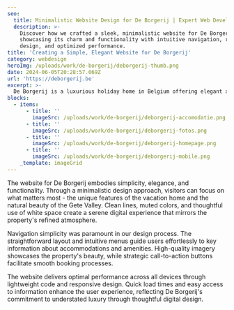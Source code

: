 ```yaml
---
seo:
  title: Minimalistic Website Design for De Borgerij | Expert Web Development
  description: >-
    Discover how we crafted a sleek, minimalistic website for De Borgerij,
    showcasing its charm and functionality with intuitive navigation, responsive
    design, and optimized performance.
title: 'Creating a Simple, Elegant Website for De Borgerij'
category: webdesign
heroImg: /uploads/work/de-borgerij/deborgerij-thumb.png
date: 2024-06-05T20:28:57.069Z
url: 'https://deborgerij.be'
excerpt: >-
  De Borgerij is a luxurious holiday home in Belgium offering elegant accommodations and modern amenities.
blocks:
  - items:
      - title: ''
        imageSrc: /uploads/work/de-borgerij/deborgerij-accomodatie.png
      - title: ''
        imageSrc: /uploads/work/de-borgerij/deborgerij-fotos.png
      - title: ''
        imageSrc: /uploads/work/de-borgerij/deborgerij-homepage.png
      - title: ''
        imageSrc: /uploads/work/de-borgerij/deborgerij-mobile.png
    _template: imageGrid
---
```


The website for De Borgerij embodies simplicity, elegance, and functionality. Through a minimalistic design approach, visitors can focus on what matters most - the unique features of the vacation home and the natural beauty of the Gete Valley. Clean lines, muted colors, and thoughtful use of white space create a serene digital experience that mirrors the property's refined atmosphere.

Navigation simplicity was paramount in our design process. The straightforward layout and intuitive menus guide users effortlessly to key information about accommodations and amenities. High-quality imagery showcases the property's beauty, while strategic call-to-action buttons facilitate smooth booking processes.

The website delivers optimal performance across all devices through lightweight code and responsive design. Quick load times and easy access to information enhance the user experience, reflecting De Borgerij's commitment to understated luxury through thoughtful digital design.
